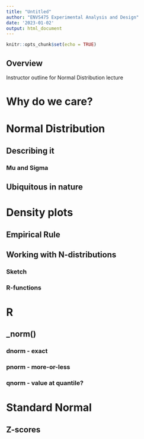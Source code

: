 ```yaml
---
title: "Untitled"
author: "ENVS475 Experimental Analysis and Design"
date: '2023-01-02'
output: html_document
---
```


```r
knitr::opts_chunk$set(echo = TRUE)
```

## Overview

Instructor outline for Normal Distribution lecture

# Why do we care?

# Normal Distribution
## Describing it
### Mu and Sigma
## Ubiquitous in nature

# Density plots
## Empirical Rule
## Working with N-distributions
### Sketch
### R-functions

# R 
## _norm()
### dnorm - exact
### pnorm - more-or-less
### qnorm - value at quantile?

# Standard Normal


## Z-scores

